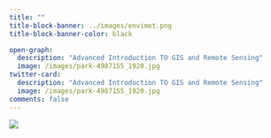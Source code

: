 ```yaml
---
title: ""
title-block-banner: ../images/envimet.png
title-block-banner-color: black

open-graph:
  description: "Advanced Introduction TO GIS and Remote Sensing"
  image: /images/park-4987155_1920.jpg
twitter-card:
  description: "Advanced Introduction TO GIS and Remote Sensing"
  image: /images/park-4987155_1920.jpg
comments: false
---
```


![](images/gis_title_1.jpg)

